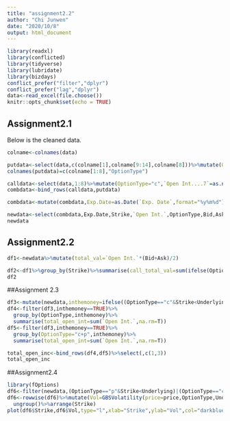 ```yaml
---
title: "assignment2.2"
author: "Chi Junwen"
date: "2020/10/8"
output: html_document
---
```


```r
library(readxl)
library(conflicted)
library(tidyverse)
library(lubridate)
library(bizdays)
conflict_prefer("filter","dplyr")
conflict_prefer("lag","dplyr")
data<-read_excel(file.choose())
knitr::opts_chunk$set(echo = TRUE)
```

## Assignment2.1

Below is the cleaned data.
```r
colname<-colnames(data)

putdata<-select(data,c(colname[1],colname[9:14],colname[8]))%>%mutate(OptionType="p")
colnames(putdata)=c(colname[1:8],"OptionType")

calldata<-select(data,1:8)%>%mutate(OptionType="c",`Open Int....7`=as.numeric(`Open Int....7`),`Last...2`=as.numeric(`Last...2`))
combdata<-bind_rows(calldata,putdata)

combdata<-mutate(combdata,Exp.Date=as.Date(`Exp. Date`,format="%y%m%d"),Underlying=1467.74,Today=as.Date("2020-10-6"))

newdata<-select(combdata,Exp.Date,Strike,`Open Int.`,OptionType,Bid,Ask,Underlying,Today)
newdata
```

## Assignment2.2


```r
df1<-newdata%>%mutate(total_val=`Open Int.`*(Bid+Ask)/2)

df2<-df1%>%group_by(Strike)%>%summarise(call_total_val=sum(ifelse(OptionType=="c",total_val,0)),put_total_val=sum(ifelse(OptionType=="p",total_val,0)),total_val=sum(total_val,na.rm=T))
df2
```

##Assignment 2.3

```r
df3<-mutate(newdata,inthemoney=ifelse((OptionType=="c"&Strike<Underlying)|(OptionType=="p"&Strike>Underlying),T,F))
df4<-filter(df3,inthemoney==TRUE)%>%
  group_by(OptionType,inthemoney)%>%
  summarise(total_open_int=sum(`Open Int.`,na.rm=T))
df5<-filter(df3,inthemoney==TRUE)%>%
  group_by(OptionType="c+p",inthemoney)%>%
  summarise(total_open_int=sum(`Open Int.`,na.rm=T))

total_open_inc<-bind_rows(df4,df5)%>%select(,c(1,3))
total_open_inc

```

##Assignment2.4



```r
library(fOptions)
df6<-filter(newdata,(OptionType=="p"&Strike<Underlying)|(OptionType=="c"&Strike>Underlying))%>%mutate(price=(Bid+Ask)/2)
df6<-rowwise(df6)%>%mutate(Vol=GBSVolatility(price=price,OptionType,Underlying,Strike,as.numeric(as.Date(Exp.Date)-as.Date(Today))/365,r=0.03,b=0))%>%
  ungroup()%>%arrange(Strike)
plot(df6$Strike,df6$Vol,type="l",xlab="Strike",ylab="Vol",col="darkblue")
```